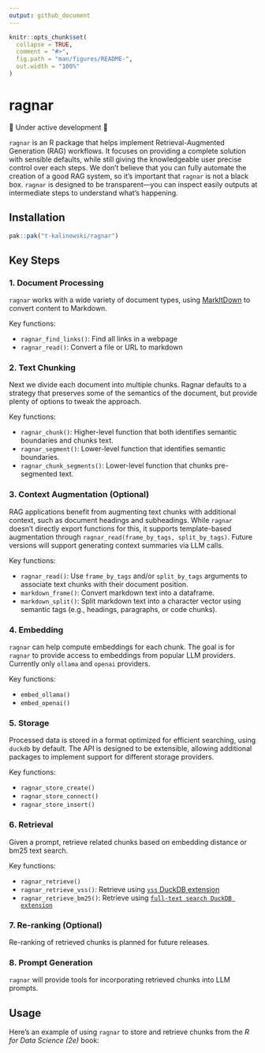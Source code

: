 ```yaml
---
output: github_document
---
```


<!-- README.md is generated from README.Rmd. Please edit that file -->

```r
knitr::opts_chunk$set(
  collapse = TRUE,
  comment = "#>",
  fig.path = "man/figures/README-",
  out.width = "100%"
)
```

# ragnar

🚧 Under active development 🚧

<!-- badges: start -->
<!-- badges: end -->

`ragnar` is an R package that helps implement Retrieval-Augmented Generation (RAG) workflows. It focuses on providing a complete solution with sensible defaults, while still giving the knowledgeable user precise control over each steps. We don't believe that you can fully automate the creation of a good RAG system, so it's important that `ragnar` is not a black box. `ragnar` is designed to be transparent—you can inspect easily outputs at intermediate steps to understand what's happening.

## Installation

```r
pak::pak("t-kalinowski/ragnar")
```

## Key Steps

### 1. Document Processing

`ragnar` works with a wide variety of document types, using [MarkItDown](https://github.com/microsoft/markitdown) to convert content to Markdown.

Key functions:

- `ragnar_find_links()`: Find all links in a webpage
- `ragnar_read()`: Convert a file or URL to markdown

### 2. Text Chunking

Next we divide each document into multiple chunks. Ragnar defaults to a strategy that preserves some of the semantics of the document, but provide plenty of options to tweak the approach.

Key functions:

- `ragnar_chunk()`: Higher-level function that both identifies semantic boundaries and chunks text.
- `ragnar_segment()`: Lower-level function that identifies semantic boundaries.
- `ragnar_chunk_segments()`: Lower-level function that chunks pre-segmented text.

### 3. Context Augmentation (Optional)

RAG applications benefit from augmenting text chunks with additional context, such as document headings and subheadings. While `ragnar` doesn't directly export functions for this, it supports template-based augmentation through `ragnar_read(frame_by_tags, split_by_tags)`. Future versions will support generating context summaries via LLM calls.

Key functions:

- `ragnar_read()`: Use `frame_by_tags` and/or `split_by_tags` arguments to associate text chunks with their document position.
- `markdown_frame()`: Convert markdown text into a dataframe.
- `markdown_split()`: Split markdown text into a character vector using semantic tags (e.g., headings, paragraphs, or code chunks).

### 4. Embedding

`ragnar` can help compute embeddings for each chunk. The goal is for `ragnar` to provide access to embeddings from popular LLM providers. Currently only `ollama` and `openai` providers.

Key functions:

- `embed_ollama()`
- `embed_openai()`

### 5. Storage

Processed data is stored in a format optimized for efficient searching, using `duckdb` by default. The API is designed to be extensible, allowing additional packages to implement support for different storage providers.

Key functions:

- `ragnar_store_create()`
- `ragnar_store_connect()`
- `ragnar_store_insert()`

### 6. Retrieval

Given a prompt, retrieve related chunks based on embedding distance or bm25 text search.

Key functions:

- `ragnar_retrieve()`
- `ragnar_retrieve_vss()`: Retrieve using [`vss` DuckDB extension](https://duckdb.org/docs/extensions/vss.html)
- `ragnar_retrieve_bm25()`: Retrieve using [`full-text search DuckDB extension`](https://duckdb.org/docs/extensions/full_text_search.html)

### 7. Re-ranking (Optional)

Re-ranking of retrieved chunks is planned for future releases.

### 8. Prompt Generation

`ragnar` will provide tools for incorporating retrieved chunks into LLM prompts.

## Usage

Here's an example of using `ragnar` to store and retrieve chunks from the *R for Data Science (2e)* book:

```r
```
